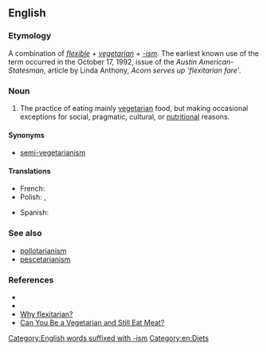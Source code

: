 ==English==

===Etymology===
A combination of ''[[flexible]] + [[vegetarian]] + [[-ism]]''. The earliest known use of the term occurred in the October 17, 1992, issue of the ''Austin American-Statesman'', article by Linda Anthony, ''Acorn serves up 'flexitarian fare'''.

===Noun===
{{en-noun|-}}

# {{label|en|US}} The practice of eating mainly [[vegetarian]] food, but making occasional exceptions for social, pragmatic, cultural, or [[nutritional]] reasons.

====Synonyms====
* {{sense|vegetarianism with occasional exceptions}} [[semi-vegetarianism]]

====Translations====
{{trans-top|The practice of eating mainly vegetarian with exceptions}}
* French: {{t|fr|flexitarisme}}
* Polish: {{t|pl|fleksitarianizm}}, {{t|pl|semiwegetarianizm}}
{{trans-mid}}
* Spanish: {{t|es|flexitarianismo}}
{{trans-bottom}}

===See also===
* [[pollotarianism]]
* [[pescetarianism]]

===References===
* {{cite-web|title=Are you a 'flexitarian?'|publisher=The Associated Press|date=2004-03-16|url=http://www.msnbc.msn.com/id/4541605/|accessdate=2007-12-03}}
* {{cite-web|title=2003 Words of the Year|publisher=''[[Appendix:American Dialect Society|American Dialect Society]]''|date=2007-01-13|url=http://www.americandialect.org/index.php/amerdial/2003_words_of_the_yea/|accessdate=2007-12-03}}
* [http://vegetarian.about.com/od/glossary/g/Flexitarian.htm Why flexitarian?]
* [http://www.medicinenet.com/script/main/art.asp?articlekey=52501 Can You Be a Vegetarian and Still Eat Meat?]

[[Category:English words suffixed with -ism]]
[[Category:en:Diets]]